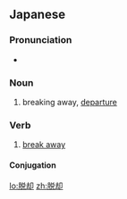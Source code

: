 ==Japanese==
{{ja-kanjitab|だつ|k1=だっ|きゃく|yomi=o}}

===Pronunciation===
* {{ja-pron|だっきゃく|yomi=o}}

===Noun===
{{ja-noun|だっきゃく}}

# breaking away, [[departure]]

===Verb===
{{ja-verb-suru|tr=both|だっきゃく}}

# [[break away]]

====Conjugation====
{{ja-suru|だっきゃく}}

[[lo:脱却]]
[[zh:脱却]]